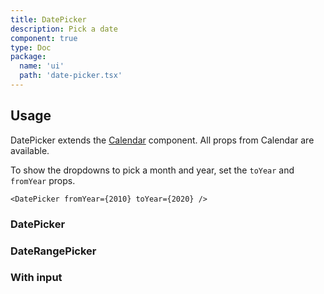 ```yaml
---
title: DatePicker
description: Pick a date
component: true
type: Doc
package:
  name: 'ui'
  path: 'date-picker.tsx'
---
```


<ComponentExample src="/src/components/examples/date-picker/demo.tsx">
	<DatePickerDemo />
</ComponentExample>

## Usage

DatePicker extends the [Calendar](/calendar) component. All props from Calendar
are available.

To show the dropdowns to pick a month and year, set the `toYear` and `fromYear`
props.

```tsx
<DatePicker fromYear={2010} toYear={2020} />
```

### DatePicker

### DateRangePicker

<ComponentExample src="/src/components/examples/date-picker/date-range-picker.tsx">
	<DateRangePickerExample />
</ComponentExample>

### With input

<ComponentExample src="/src/components/examples/date-picker/with-input.tsx">
	<DatePickerWithInputExample />
</ComponentExample>
